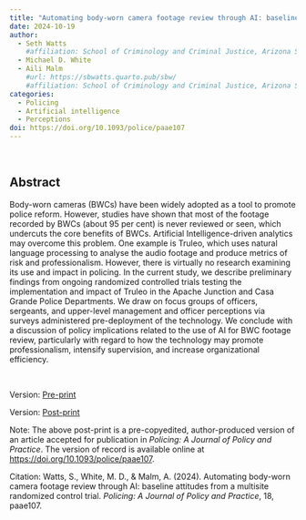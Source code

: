 ```yaml
---
title: "Automating body-worn camera footage review through AI: baseline attitudes from a multisite randomized control trial"
date: 2024-10-19
author:
  - Seth Watts
    #affiliation: School of Criminology and Criminal Justice, Arizona State University
  - Michael D. White
  - Aili Malm
    #url: https://sbwatts.quarto.pub/sbw/
    #affiliation: School of Criminology and Criminal Justice, Arizona State University
categories:
  - Policing
  - Artificial intelligence
  - Perceptions
doi: https://doi.org/10.1093/police/paae107
---
```

<br>

## Abstract

Body-worn cameras (BWCs) have been widely adopted as a tool to promote police reform. However, studies have shown that most of the footage recorded by BWCs (about 95 per cent) is never reviewed or seen, which undercuts the core benefits of BWCs. Artificial Intelligence-driven analytics may overcome this problem. One example is Truleo, which uses natural language processing to analyse the audio footage and produce metrics of risk and professionalism. However, there is virtually no research examining its use and impact in policing. In the current study, we describe preliminary findings from ongoing randomized controlled trials testing the implementation and impact of Truleo in the Apache Junction and Casa Grande Police Departments. We draw on focus groups of officers, sergeants, and upper-level management and officer perceptions via surveys administered pre-deployment of the technology. We conclude with a discussion of policy implications related to the use of AI for BWC footage review, particularly with regard to how the technology may promote professionalism, intensify supervision, and increase organizational efficiency.

<br>

Version: [Pre-print](https://www.crimrxiv.com/pub/8xm0r2jv/release/1)

Version: [Post-print](truleo-preliminary-findings-postprint1.pdf)

Note: The above post-print is a pre-copyedited, author-produced version of an article accepted for publication in *Policing: A Journal of Policy and Practice*. The version of record is available online at [https://doi.org/10.1093/police/paae107](https://doi.org/10.1093/police/paae107).

Citation: Watts, S., White, M. D., & Malm, A. (2024). Automating body-worn camera footage review through AI: baseline attitudes from a multisite randomized control trial. *Policing: A Journal of Policy and Practice*, 18, paae107.